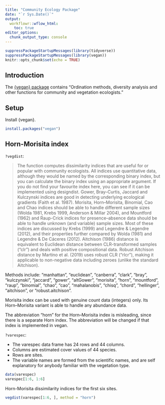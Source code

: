 ```yaml
---
title: "Community Ecology Package"
date: "`r Sys.Date()`"
output:
  workflowr::wflow_html:
    toc: true
editor_options:
  chunk_output_type: console
---
```


```r
suppressPackageStartupMessages(library(tidyverse))
suppressPackageStartupMessages(library(vegan))
knitr::opts_chunk$set(echo = TRUE)
```

## Introduction

The [{vegan} package](https://cran.r-project.org/web/packages/vegan/index.html) contains "Ordination methods, diversity analysis and other functions for community and vegetation ecologists."

## Setup

Install {vegan}.

```r
install.packages("vegan")
```

## Horn-Morisita index

`?vegdist`:

> The function computes dissimilarity indices that are useful for or popular with community ecologists. All indices use quantitative data, although they would be named by the corresponding binary index, but you can calculate the binary index using an appropriate argument. If you do not find your favourite index here, you can see if it can be implemented using designdist. Gower, Bray–Curtis, Jaccard and Kulczynski indices are good in detecting underlying ecological gradients (Faith et al. 1987). Morisita, Horn–Morisita, Binomial, Cao and Chao indices should be able to handle different sample sizes (Wolda 1981, Krebs 1999, Anderson & Millar 2004), and Mountford (1962) and Raup-Crick indices for presence–absence data should be able to handle unknown (and variable) sample sizes. Most of these indices are discussed by Krebs (1999) and Legendre & Legendre (2012), and their properties further compared by Wolda (1981) and Legendre & De Cáceres (2012). Aitchison (1986) distance is equivalent to Euclidean distance between CLR-transformed samples ("clr") and deals with positive compositional data. Robust Aitchison distance by Martino et al. (2019) uses robust CLR ("rlcr"), making it applicable to non-negative data including zeroes (unlike the standard Aitchison).

Methods include: "manhattan", "euclidean", "canberra", "clark", "bray", "kulczynski", "jaccard", "gower", "altGower", "morisita", "horn", "mountford", "raup", "binomial", "chao", "cao", "mahalanobis", "chisq", "chord", "hellinger", "aitchison", or "robust.aitchison".

Morisita index can be used with genuine count data (integers) only. Its Horn–Morisita variant is able to handle any abundance data.

The abbreviation "horn" for the Horn–Morisita index is misleading, since there is a separate Horn index. The abbreviation will be changed if that index is implemented in vegan.

`?varespec`:

* The varespec data frame has 24 rows and 44 columns.
* Columns are estimated cover values of 44 species.
* Rows are sites.
* The variable names are formed from the scientific names, and are self explanatory for anybody familiar with the vegetation type.

```r
data(varespec)
varespec[1:6, 1:6]
```

Horn-Morisita dissimilarity indices for the first six sites.

```r
vegdist(varespec[1:6, ], method = "horn")
```
